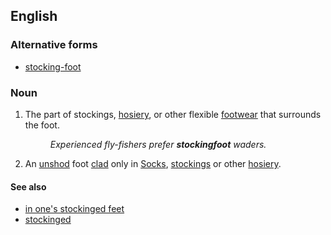 ==English==

===Alternative forms===
* [[stocking-foot]]

===Noun===
{{en-noun|stockingfeet}}

# The part of stockings, [[hosiery]], or other flexible [[footwear]] that surrounds the foot.
#: ''Experienced fly-fishers prefer '''stockingfoot''' waders.''
# An [[unshod]] foot [[clad]] only in [[socks|Socks]], [[stockings]] or other [[hosiery]].

====See also====
* [[in one's stockinged feet]]
* [[stockinged]]